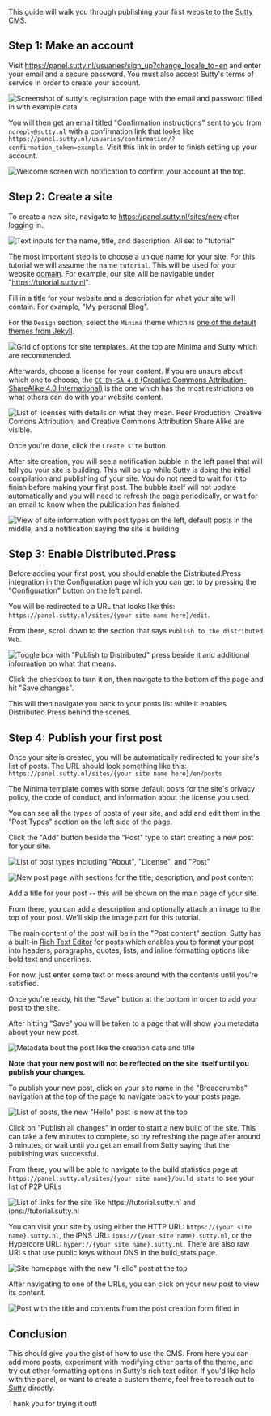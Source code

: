 This guide will walk you through publishing your first website to the [Sutty CMS](https://sutty.nl/en/).

## Step 1: Make an account

Visit https://panel.sutty.nl/usuaries/sign_up?change_locale_to=en and enter your email and a secure password. You must also accept Sutty's terms of service in order to create your account.

![Screenshot of sutty's registration page with the email and password filled in with example data](/img/sutty/register.png)

You will then get an email titled "Confirmation instructions" sent to you from `noreply@sutty.nl` with a confirmation link that looks like `https://panel.sutty.nl/usuaries/confirmation/?confirmation_token=example`. Visit this link in order to finish setting up your account.

![Welcome screen with notification to confirm your account at the top.](/img/sutty/welcome.png)

## Step 2: Create a site

To create a new site, navigate to https://panel.sutty.nl/sites/new after logging in.

![Text inputs for the name, title, and description. All set to "tutorial"](/img/sutty/create-site.png)

The most important step is to choose a unique name for your site. For this tutorial we will assume the name `tutorial`. This will be used for your website [domain](https://en.wikipedia.org/wiki/Domain_Name_System). For example, our site will be navigable under "https://tutorial.sutty.nl". 

Fill in a title for your website and a description for what your site will contain. For example, "My personal Blog".

For the `Design` section, select the `Minima` theme which is [one of the default themes from Jekyll](https://jekyll.github.io/minima/).

![Grid of options for site templates. At the top are Minima and Sutty which are recommended.](/img/sutty/design.png)

Afterwards, choose a license for your content. If you are unsure about which one to choose, the [`CC BY-SA 4.0` (Creative Commons Attribution-ShareAlike 4.0 International)](https://creativecommons.org/licenses/by-sa/4.0/) is the one which has the most restrictions on what others can do with your website content.

![List of licenses with details on what they mean. Peer Production, Creative Comons Attribution, and Creative Commons Attribution Share Alike are visible.](/img/sutty/license.png)

Once you're done, click the `Create site` button.

After site creation, you will see a notification bubble in the left panel that will tell you your site is building. This will be up while Sutty is doing the initial compilation and publishing of your site. You do not need to wait for it to finish before making your first post. The bubble itself will not update automatically and you will need to refresh the page periodically, or wait for an email to know when the publication has finished.

![View of site information with post types on the left, default posts in the middle, and a notification saying the site is building](/img/sutty/posts-initial.png)

## Step 3: Enable Distributed.Press

Before adding your first post, you should enable the Distributed.Press integration in the Configuration page which you can get to by pressing the "Configuration" button on the left panel.

You will be redirected to a URL that looks like this: `https://panel.sutty.nl/sites/{your site name here}/edit`.

From there, scroll down to the section that says `Publish to the distributed Web`.

![Toggle box with "Publish to Distributed" press beside it and additional information on what that means.](/img/sutty/enable-publish.png)

Click the checkbox to turn it on, then navigate to the bottom of the page and hit "Save changes".

This will then navigate you back to your posts list while it enables Distributed.Press behind the scenes.

## Step 4: Publish your first post

Once your site is created, you will be automatically redirected to your site's list of posts. The URL should look something like this: `https://panel.sutty.nl/sites/{your site name here}/en/posts`

The Minima template comes with some default posts for the site's privacy policy, the code of conduct, and information about the license you used.

You can see all the types of posts of your site, and add and edit them in the "Post Types" section on the left side of the page.

Click the "Add" button beside the "Post" type to start creating a new post for your site.

![List of post types including "About", "License", and "Post"](/img/sutty/post-types.png)

![New post page with sections for the title, description, and post content](/img/sutty/new-post.png)

Add a title for your post -- this will be shown on the main page of your site.

From there, you can add a description and optionally attach an image to the top of your post. We'll skip the image part for this tutorial.

The main content of the post will be in the "Post content" section. Sutty has a built-in [Rich Text Editor](https://en.wikipedia.org/wiki/Online_rich-text_editor) for posts which enables you to format your post into headers, paragraphs, quotes, lists, and inline formatting options like bold text and underlines.

For now, just enter some text or mess around with the contents until you're satisfied.

Once you're ready, hit the "Save" button at the bottom in order to add your post to the site.

After hitting "Save" you will be taken to a page that will show you metadata about your new post.

![Metadata bout the post like the creation date and title](/img/sutty/post-meta.png)

**Note that your new post will not be reflected on the site itself until you publish your changes.**

To publish your new post, click on your site name in the "Breadcrumbs" navigation at the top of the page to navigate back to your posts page.

![List of posts, the new "Hello" post is now at the top](/img/sutty/post-list.png)

Click on "Publish all changes" in order to start a new build of the site. This can take a few minutes to complete, so try refreshing the page after around 3 minutes, or wait until you get an email from Sutty saying that the publishing was successful.

From there, you will be able to navigate to the build statistics page at `https://panel.sutty.nl/sites/{your site name}/build_stats` to see your list of P2P URLs

![List of links for the site like https://tutorial.sutty.nl and ipns://tutorial.sutty.nl](/img/sutty/links-final.png)

You can visit your site by using either the HTTP URL: `https://{your site name}.sutty.nl`, the IPNS URL: `ipns://{your site name}.sutty.nl`, or the Hypercore URL: `hyper://{your site name}.sutty.nl`. There are also raw URLs that use public keys without DNS in the build_stats page.

![Site homepage with the new "Hello" post at the top](/img/sutty/site-final.png)

After navigating to one of the URLs, you can click on your new post to view its content.

![Post with the title and contents from the post creation form filled in](/img/sutty/post-final.png)

## Conclusion

This should give you the gist of how to use the CMS. From here you can add more posts, experiment with modifying other parts of the theme, and try out other formatting options in Sutty's rich text editor. If you'd like help with the panel, or want to create a custom theme, feel free to reach out to [Sutty](https://sutty.nl/en/index.html#contact) directly.

Thank you for trying it out!
